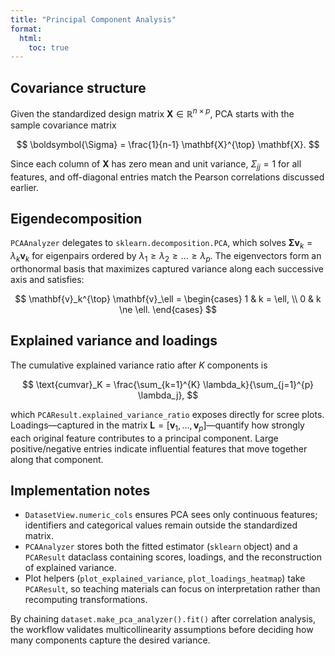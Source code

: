 ```yaml
---
title: "Principal Component Analysis"
format:
  html:
    toc: true
---
```


## Covariance structure

Given the standardized design matrix $\mathbf{X} \in \mathbb{R}^{n \times p}$, PCA starts with the
sample covariance matrix

$$
\boldsymbol{\Sigma} = \frac{1}{n-1} \mathbf{X}^{\top} \mathbf{X}.
$$

Since each column of $\mathbf{X}$ has zero mean and unit variance, $\Sigma_{jj} = 1$ for all
features, and off-diagonal entries match the Pearson correlations discussed earlier.

## Eigendecomposition

`PCAAnalyzer` delegates to `sklearn.decomposition.PCA`, which solves
$\boldsymbol{\Sigma} \mathbf{v}_k = \lambda_k \mathbf{v}_k$ for eigenpairs ordered by
$\lambda_1 \ge \lambda_2 \ge \dots \ge \lambda_p$. The eigenvectors form an orthonormal basis that
maximizes captured variance along each successive axis and satisfies:

$$
\mathbf{v}_k^{\top} \mathbf{v}_\ell =
\begin{cases}
1 & k = \ell, \\
0 & k \ne \ell.
\end{cases}
$$

## Explained variance and loadings

The cumulative explained variance ratio after $K$ components is

$$
\text{cumvar}_K = \frac{\sum_{k=1}^{K} \lambda_k}{\sum_{j=1}^{p} \lambda_j},
$$

which `PCAResult.explained_variance_ratio` exposes directly for scree plots.
Loadings—captured in the matrix $\mathbf{L} = [\mathbf{v}_1, \dots, \mathbf{v}_p]$—quantify how
strongly each original feature contributes to a principal component. Large positive/negative
entries indicate influential features that move together along that component.

## Implementation notes

- `DatasetView.numeric_cols` ensures PCA sees only continuous features; identifiers and categorical
  values remain outside the standardized matrix.
- `PCAAnalyzer` stores both the fitted estimator (`sklearn` object) and a `PCAResult` dataclass
  containing scores, loadings, and the reconstruction of explained variance.
- Plot helpers (`plot_explained_variance`, `plot_loadings_heatmap`) take `PCAResult`, so teaching
  materials can focus on interpretation rather than recomputing transformations.

By chaining `dataset.make_pca_analyzer().fit()` after correlation analysis, the workflow validates
multicollinearity assumptions before deciding how many components capture the desired variance.
